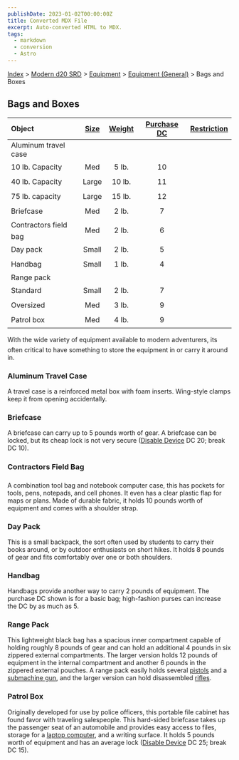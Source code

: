 ```yaml
---
publishDate: 2023-01-02T00:00:00Z
title: Converted MDX File
excerpt: Auto-converted HTML to MDX.
tags:
  - markdown
  - conversion
  - Astro
---
```


[Index](-index) > [Modern d20 SRD](modern-d20-srd-index) > [Equipment](modern-d20-srd-equipment-index) > [Equipment (General)](modern-d20-srd-equipment-equipment-general) > Bags and Boxes

## Bags and Boxes

| Object                | [Size](modern-d20-srd-equipment-equipment-general) | [Weight](modern-d20-srd-equipment-equipment-general) | [Purchase DC](modern-d20-srd-equipment-equipment-general) | [Restriction](modern-d20-srd-equipment-equipment-general) |
| :-------------------- | :------------------------------------------------: | :--------------------------------------------------: | :-------------------------------------------------------: | --------------------------------------------------------: |
| Aluminum travel case  |                                                    |                                                      |                                                           |                                                           |
| 10 lb. Capacity       |                        Med                         |                        5 lb.                         |                            10                             |                                                           |
| 40 lb. Capacity       |                       Large                        |                        10 lb.                        |                            11                             |                                                           |
| 75 lb. capacity       |                       Large                        |                        15 lb.                        |                            12                             |                                                           |
| Briefcase             |                        Med                         |                        2 lb.                         |                             7                             |                                                           |
| Contractors field bag |                        Med                         |                        2 lb.                         |                             6                             |                                                           |
| Day pack              |                       Small                        |                        2 lb.                         |                             5                             |                                                           |
| Handbag               |                       Small                        |                        1 lb.                         |                             4                             |                                                           |
| Range pack            |                                                    |                                                      |                                                           |                                                           |
| Standard              |                       Small                        |                        2 lb.                         |                             7                             |                                                           |
| Oversized             |                        Med                         |                        3 lb.                         |                             9                             |                                                           |
| Patrol box            |                        Med                         |                        4 lb.                         |                             9                             |                                                           |

With the wide variety of equipment available to modern adventurers, its often critical to have something to store the equipment in or carry it around in.

### Aluminum Travel Case

A travel case is a reinforced metal box with foam inserts. Wing-style clamps keep it from opening accidentally.

### Briefcase

A briefcase can carry up to 5 pounds worth of gear. A briefcase can be locked, but its cheap lock is not very secure ([Disable
Device](modern-d20-srd-skills-disable-device) DC 20; break DC 10).

### Contractors Field Bag

A combination tool bag and notebook computer case, this has pockets for tools, pens, notepads, and cell phones. It even has a clear plastic flap for maps or plans. Made of durable fabric, it holds 10 pounds worth of equipment and comes with a shoulder strap.

### Day Pack

This is a small backpack, the sort often used by students to carry their books around, or by outdoor enthusiasts on short hikes. It holds 8 pounds of gear and fits comfortably over one or both shoulders.

### Handbag

Handbags provide another way to carry 2 pounds of equipment. The purchase DC shown is for a basic bag; high-fashion purses can increase the DC by as much as 5.

### Range Pack

This lightweight black bag has a spacious inner compartment capable of holding roughly 8 pounds of gear and can hold an additional 4 pounds in six zippered external compartments. The larger version holds 12 pounds of equipment in the internal compartment and another 6 pounds in the zippered external pouches. A range pack easily holds several [pistols](modern-d20-srd-equipment-weapons-handguns) and a [submachine
gun](modern-d20-srd-equipment-weapons-longarms), and the larger version can hold disassembled [rifles](modern-d20-srd-equipment-weapons-longarms).

### Patrol Box

Originally developed for use by police officers, this portable file cabinet has found favor with traveling salespeople. This hard-sided briefcase takes up the passenger seat of an automobile and provides easy access to files, storage for a [laptop
computer](modern-d20-srd-equipment-computers-consumer-electronics), and a writing surface. It holds 5 pounds worth of equipment and has an average lock ([Disable
Device](modern-d20-srd-skills-disable-device) DC 25; break DC 15).
